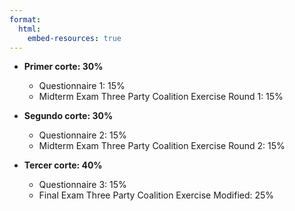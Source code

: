 ```yaml
---
format: 
  html:
    embed-resources: true
---
```


- **Primer corte: 30%**

    - Questionnaire 1: 15%
    - Midterm Exam Three Party Coalition Exercise Round 1: 15%

- **Segundo corte: 30%**
        
    - Questionnaire 2: 15%
    - Midterm Exam Three Party Coalition Exercise Round 2: 15%

- **Tercer corte: 40%**
    
    - Questionnaire 3: 15%
    - Final Exam Three Party Coalition Exercise Modified: 25%